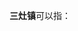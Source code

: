 {{noteTA
|1=zh-hans:灶;zh-hant:竈
}}
'''三灶镇'''可以指：
{{PRC admin/disambig|32/09/23/103/000|44/04/04/100/000}}
{{disambig|cat=三字中国镇名消歧义}}